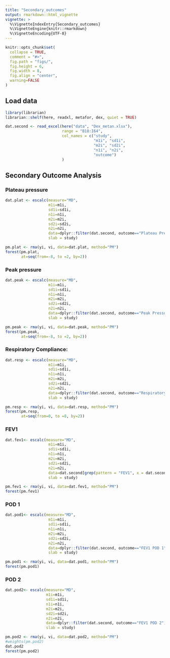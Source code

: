 ```yaml
---
title: "Secondary_outcomes"
output: rmarkdown::html_vignette
vignette: >
  %\VignetteIndexEntry{Secondary_outcomes}
  %\VignetteEngine{knitr::rmarkdown}
  %\VignetteEncoding{UTF-8}
---
```


```r
knitr::opts_chunk$set(
  collapse = TRUE,
  comment = "#>",
  fig.path = "figs/",
  fig.height = 6,
  fig.width = 8,
  fig.align = "center",
  warning=FALSE
)
```


## Load data
```r
library(librarian)
librarian::shelf(here, readxl, metafor, dex, quiet = TRUE)

dat.second <- read_excel(here("data", "Dex_metan.xlsx"),
                         range = "B18:I64",
                         col_names = c("study",
                                       "m1i", "sd1i",
                                       "m2i", "sd2i",
                                       "n1i", "n2i",
                                       "outcome")
                         )
```

## Secondary Outcome Analysis
### Plateau pressure
```r
dat.plat <- escalc(measure="MD",
                   m1i=m1i,
                   sd1i=sd1i,
                   n1i=n1i,
                   m2i=m2i,
                   sd2i=sd2i,
                   n2i=n2i,
                   data=dplyr::filter(dat.second, outcome=="Plateau Pressure"),
                   slab = study)

pm.plat <- rma(yi, vi, data=dat.plat, method="PM")
forest(pm.plat,
       at=seq(from=-8, to =2, by=2))
```

### Peak pressure
```r
dat.peak <- escalc(measure="MD",
                   m1i=m1i,
                   sd1i=sd1i,
                   n1i=n1i,
                   m2i=m2i,
                   sd2i=sd2i,
                   n2i=n2i,
                   data=dplyr::filter(dat.second, outcome=="Peak Pressure"),
                   slab = study)

pm.peak <- rma(yi, vi, data=dat.peak, method="PM")
forest(pm.peak,
       at=seq(from=-8, to =2, by=2))
```

### Respiratory Compliance:
```r
dat.resp <- escalc(measure="MD",
                   m1i=m1i,
                   sd1i=sd1i,
                   n1i=n1i,
                   m2i=m2i,
                   sd2i=sd2i,
                   n2i=n2i,
                   data=dplyr::filter(dat.second, outcome=="Respiratory Compliance"),
                   slab = study)

pm.resp <- rma(yi, vi, data=dat.resp, method="PM")
forest(pm.resp,
       at=seq(from=0, to =8, by=2))
```

### FEV1

```r
dat.fev1<- escalc(measure="MD",
                   m1i=m1i,
                   sd1i=sd1i,
                   n1i=n1i,
                   m2i=m2i,
                   sd2i=sd2i,
                   n2i=n2i,
                   data=dat.second[grep(pattern = "FEV1", x = dat.second$outcome), ],
                   slab = study)

pm.fev1 <- rma(yi, vi, data=dat.fev1, method="PM")
forest(pm.fev1)
```


### POD 1
```r
dat.pod1<- escalc(measure="MD",
                   m1i=m1i,
                   sd1i=sd1i,
                   n1i=n1i,
                   m2i=m2i,
                   sd2i=sd2i,
                   n2i=n2i,
                   data=dplyr::filter(dat.second, outcome=="FEV1 POD 1"),
                   slab = study)

pm.pod1 <- rma(yi, vi, data=dat.pod1, method="PM")
forest(pm.pod1)
```

### POD 2
```r
dat.pod2<- escalc(measure="MD",
                  m1i=m1i,
                  sd1i=sd1i,
                  n1i=n1i,
                  m2i=m2i,
                  sd2i=sd2i,
                  n2i=n2i,
                  data=dplyr::filter(dat.second, outcome=="FEV1 POD 2"),
                  slab = study)

pm.pod2 <- rma(yi, vi, data=dat.pod2, method="PM")
#weights(pm.pod2)
dat.pod2
forest(pm.pod2)
```


